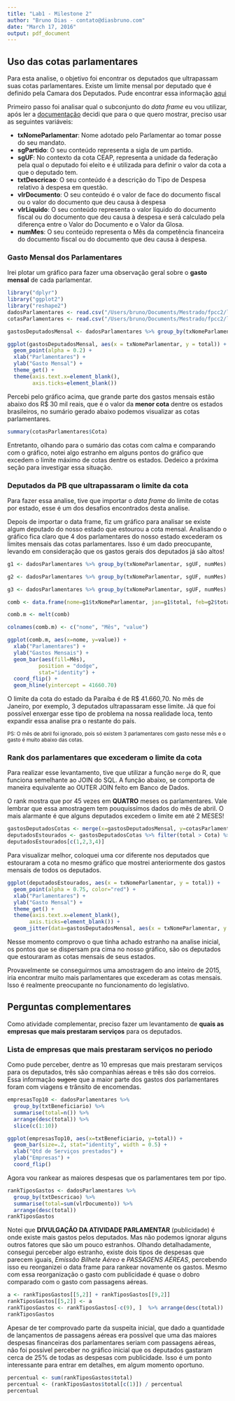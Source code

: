 ```yaml
---
title: "Lab1 - Milestone 2"
author: "Bruno Dias - contato@diasbruno.com"
date: "March 17, 2016"
output: pdf_document
---
```


Uso das cotas parlamentares
---------------------------------------------------------------------------------------------------
Para esta analise, o objetivo foi encontrar os deputados que ultrapassam suas cotas parlamentares. Existe um limite mensal por deputado que é definido pela Camara dos Deputados. Pude encontrar essa informação [aqui](http://www2.camara.leg.br/comunicacao/assessoria-de-imprensa/cota-parlamentar)

Primeiro passo foi analisar qual o subconjunto do *data frame* eu vou utilizar, após ler a [documentação](http://www2.camara.leg.br/transparencia/cota-para-exercicio-da-atividade-parlamentar/explicacoes-sobre-o-formato-dos-arquivos-xml) decidi que para o que quero mostrar, preciso usar as seguintes variáveis: 

+ **txNomeParlamentar**: Nome adotado pelo Parlamentar ao tomar posse do seu mandato.
+ **sgPartido**:  O seu conteúdo representa a sigla de um partido.
+ **sgUF**: No contexto da cota CEAP, representa a unidade da federação pela qual o deputado foi eleito e é utilizada para definir o valor da cota a que o deputado tem.
+ **txtDescricao**: O seu conteúdo é a descrição do Tipo de Despesa relativo à despesa em questão.
+ **vlrDocumento**:  O seu conteúdo é o valor de face do documento fiscal ou o valor do documento que deu causa à despesa
+ **vlrLiquido**: O seu conteúdo representa o valor líquido do documento fiscal ou do documento que deu causa à despesa e será calculado pela diferença entre o Valor do Documento e o Valor da Glosa.
+ **numMes**:  O seu conteúdo representa o Mês da competência financeira do documento fiscal ou do documento que deu causa à despesa. 

### Gasto Mensal dos Parlamentares

Irei plotar um gráfico para fazer uma observação geral sobre o **gasto mensal** de cada parlamentar. 

```r
library("dplyr")
library("ggplot2")
library("reshape2")
dadosParlamentares <- read.csv("/Users/bruno/Documents/Mestrado/fpcc2/lab1/dadosParlamentares.csv")
cotasParlamentares <- read.csv("/Users/bruno/Documents/Mestrado/fpcc2/lab1/cotasParlamentares.csv")
```

```r
gastosDeputadosMensal <- dadosParlamentares %>% group_by(txNomeParlamentar, sgUF, numMes) %>% summarise(total=sum(vlrLiquido)) %>% arrange(desc(total)) 

ggplot(gastosDeputadosMensal, aes(x = txNomeParlamentar, y = total)) + 
  geom_point(alpha = 0.2) +
  xlab("Parlamentares") +
  ylab("Gasto Mensal") + 
  theme_get() + 
  theme(axis.text.x=element_blank(),
        axis.ticks=element_blank()) 
```

Percebi pelo gráfico acima, que grande parte dos gastos mensais estão abaixo dos R$ 30 mil reais, que é o valor da **menor cota** dentre os estados brasileiros, no sumário gerado abaixo podemos visualizar as cotas parlamentares.

```r
summary(cotasParlamentares$Cota)
```

Entretanto, olhando para o sumário das cotas com calma e comparando com o gráfico, notei algo estranho em alguns pontos do gráfico que excedem o limite máximo de cotas dentre os estados. Dedeico a próxima seção para investigar essa situação. 

### Deputados da PB que ultrapassaram o limite da cota

Para fazer essa analise, tive que importar o *data frame* do limite de cotas por estado, esse é um dos desafios encontrados desta analise. 

Depois de importar o data frame, fiz um gráfico para analisar se existe algum deputado do nosso estado que estourou a cota mensal. Analisando o gráfico fica claro que 4 dos parlamentares do nosso estado excederam os limites mensais das cotas parlamentares. Isso é um dado preocupante, levando em consideração que os gastos gerais dos deputados já são altos! 


```r
g1 <- dadosParlamentares %>% group_by(txNomeParlamentar, sgUF, numMes) %>% summarise(total=sum(vlrLiquido)) %>% arrange(desc(total)) %>% filter(numMes==1, sgUF=="PB")

g2 <- dadosParlamentares %>% group_by(txNomeParlamentar, sgUF, numMes) %>% summarise(total=sum(vlrLiquido)) %>% arrange(desc(total)) %>% filter(numMes==2, sgUF=="PB")

g3 <- dadosParlamentares %>% group_by(txNomeParlamentar, sgUF, numMes) %>% summarise(total=sum(vlrLiquido)) %>% arrange(desc(total)) %>% filter(numMes==3, sgUF=="PB")

comb <- data.frame(nome=g1$txNomeParlamentar, jan=g1$total, feb=g2$total, mar=g3$total)

comb.m <- melt(comb)

colnames(comb.m) <- c("nome", "Mês", "value")

ggplot(comb.m, aes(x=nome, y=value)) +
  xlab("Parlamentares") + 
  ylab("Gastos Mensais") + 
  geom_bar(aes(fill=Mês), 
          position = "dodge", 
          stat="identity") + 
  coord_flip() + 
  geom_hline(yintercept = 41660.70)
```


O limite da cota do estado da Paraíba é de R$ 41.660,70. No mês de Janeiro, por exemplo, 3 deputados ultrapassaram esse limite. Já que foi possível enxergar esse tipo de problema na nossa realidade loca, tento expandir essa analise pra o restante do país.

<sub>PS: O mês de abril foi ignorado, pois só existem 3 parlamentares com gasto nesse mês e o gasto é muito abaixo das cotas.</sub>

### Rank dos parlamentares que excederam o limite da cota

Para realizar esse levantamento, tive que utilizar a função `merge` do R, que funciona semelhante ao JOIN do SQL. A função abaixo, se comporta de maneira equivalente ao OUTER JOIN feito em Banco de Dados. 

O rank mostra que por 45 vezes em **QUATRO** meses os parlamentares. Vale lembrar que essa amostragem tem pouquissímos dados do mês de abril. O mais alarmante é que alguns deputados excedem o limite em até 2 MESES!

```r
gastosDeputadosCotas <- merge(x=gastosDeputadosMensal, y=cotasParlamentares, by ="sgUF", all = TRUE)
deputadosEstourados <- gastosDeputadosCotas %>% filter(total > Cota) %>% arrange(desc(txNomeParlamentar))
deputadosEstourados[c(1,2,3,4)]
```

Para visualizar melhor, coloquei uma cor diferente nos deputados que estouraram a cota no mesmo gráfico que mostrei anteriormente dos gastos mensais de todos os deputados. 

``` r
ggplot(deputadosEstourados, aes(x = txNomeParlamentar, y = total)) + 
  geom_point(alpha = 0.75, color="red") +
  xlab("Parlamentares") +
  ylab("Gasto Mensal") + 
  theme_get() + 
  theme(axis.text.x=element_blank(),
       axis.ticks=element_blank()) + 
  geom_jitter(data=gastosDeputadosMensal, aes(x = txNomeParlamentar, y = total), alpha = 0.3, color ="blue") 
```

Nesse momento comprovo o que tinha achado estranho na analise inicial, os pontos que se dispersam pra cima no nosso gráfico, são os deputados que estouraram as cotas mensais de seus estados. 

Provavelmente se conseguirmos uma amostragem do ano inteiro de 2015, iria encontrar muito mais parlamentares que excederam as cotas mensais. Isso é realmente preocupante no funcionamento do legislativo. 

## Perguntas complementares
Como atividade complementar, preciso fazer um levantamento de **quais as empresas que mais prestaram serviços** para os deputados. 

### Lista de empresas que mais prestaram serviços no periodo 

Como pude perceber, dentre as 10 empresas que mais prestaram serviços para os deputados, três são companhias aéreas e três são dos correios. Essa informação ~~sugere~~ que a maior parte dos gastos dos parlamentares foram com viagens e trânsito de encomendas. 

```r
empresasTop10 <- dadosParlamentares %>% 
  group_by(txtBeneficiario) %>% 
  summarise(total=n()) %>% 
  arrange(desc(total)) %>% 
  slice(c(1:10))

ggplot(empresasTop10, aes(x=txtBeneficiario, y=total)) + 
  geom_bar(size=.2, stat="identity", width = 0.5) + 
  xlab("Qtd de Serviços prestados") + 
  ylab("Empresas") + 
  coord_flip()
```


Agora vou rankear as maiores despesas que os parlamentares tem por tipo.  
``` r
rankTiposGastos <- dadosParlamentares %>% 
  group_by(txtDescricao) %>% 
  summarise(total=sum(vlrDocumento)) %>% 
  arrange(desc(total))
rankTiposGastos
```

Notei que **DIVULGAÇÃO DA ATIVIDADE PARLAMENTAR** (publicidade) é onde existe mais gastos pelos deputados. Mas não podemos ignorar alguns outros fatores que são um pouco estranhos. Olhando detalhadamente, consegui perceber algo estranho, existe dois tipos de despesas que parecem iguais,  *Emissão Bilhete Aéreo* e *PASSAGENS AÉREAS*, percebendo isso eu reorganizei o data frame para rankear novamente os gastos. Mesmo com essa reorganização o gasto com publicidade é quase o dobro comparado com o gasto com passagens aéreas.

```r
a <- rankTiposGastos[[5,2]] + rankTiposGastos[[9,2]]
rankTiposGastos[[5,2]] <- a
rankTiposGastos <- rankTiposGastos[-c(9), ]  %>% arrange(desc(total))
rankTiposGastos
```

Apesar de ter comprovado parte da suspeita inicial, que dado a quantidade de lançamentos de passagens aéreas era possível que uma das maiores despesas financeiras dos parlamentares seriam com passagens aéreas, não foi possível perceber no gráfico inicial que os deputados gastaram cerca de 25% de todas as despesas com publicidade. Isso é um ponto interessante para entrar em detalhes, em algum momento oportuno. 

```r
percentual <- sum(rankTiposGastos$total)
percentual <- (rankTiposGastos$total[c(1)]) / percentual
percentual
```